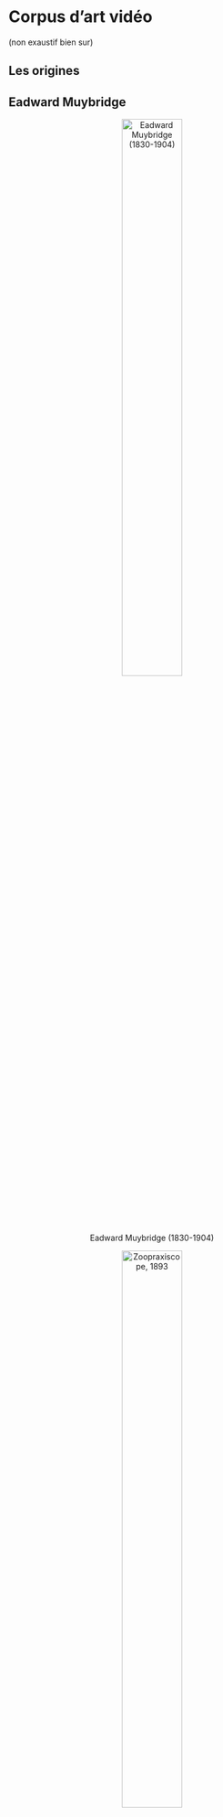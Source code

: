 # Corpus d'art vidéo {#corpus}

(non exaustif bien sur)

## Les origines 

## Eadward Muybridge

<center>
![Eadward Muybridge (1830-1904)](medias/corpus/muybridge/Optic_Projection_fig_411.jpg){width=50%} 

![Zoopraxiscope, 1893](medias/corpus/muybridge/Zoopraxiscope_16485d.gif){width=50%} 

![Phénakistiscope, 1893](medias/corpus/muybridge/Phenakistoscope.gif){width=50%} 

![Chronophotographie  "Eadweard Muybridge" by floorvan is licensed with CC BY-SA 2.0. To view a copy of this license, visit https://creativecommons.org/licenses/by-sa/2.0/ ](medias/corpus/muybridge/3695958436_43ae8a57db_b.jpg)

</center>

* https://fr.wikipedia.org/wiki/Ph%C3%A9nakistiscope
* https://fr.wikipedia.org/wiki/Eadweard_Muybridge
* http://www.artwiki.fr/?EdwardMuybridge


## Georges Mélies 
<center>
![Georges Mélies, 1861-1938](medias/corpus/melies/George_Melies.jpg){width=50%} 

![Le Voyage dans la Lune, 1902](medias/corpus/melies/voyage_dans_la_lune.gif){width=50%} 

![La Sirène, 1904](medias/corpus/melies/sirene_1904.gif){width=50%} 

![coloration manuel](medias/corpus/melies/b25.gif){width=50%} 

</center>

* http://www.artwiki.fr/?GeorgesMelies
* https://fr.wikipedia.org/wiki/Georges_M%C3%A9li%C3%A8s



## Dziga Vertov
<center>

![Dziga Vertov, 1896-1954](medias/corpus/vertov/Dziga-Vertov.jpg)

![The Man with the Movie Camera. 1929](medias/corpus/vertov/ManWAMovieCamera_1929_DzigaVertov.jpg)

![http://www.medienkunstnetz.de/works/der-mann-mit-derkamera/](medias/corpus/vertov/bild.jpg)

</center>

* https://www.moma.org/explore/inside_out/2010/04/20/dziga-vertov/
* http://www.artwiki.fr/?DzigaVertov


## Futurisme et l'art vidéo

## Umberto Boccioni
<center>
![Par Umberto Boccioni — Peggy Guggenheim Collection, Domaine public, https://commons.wikimedia.org/w/index.php?curid=38418936](medias/corpus/boccioni/Umberto_Boccioni,_1913,_Dynamism_of_a_Cyclist_(Dinamismo_di_un_ciclista),_oil_on_canvas,_70_x_95_cm,_Gianni_Mattioli_Collection,_on_long-term_loan_to_the_Peggy_Guggenheim_Collection,_Venice.jpg)

## Anton Giulio Bragaglia
<center>

![Anton Giulio Bragaglia, 1890-1960](medias/corpus/bragaglia/Bragaglia_a_giulio.jpg){width=50%}

!["Man playing the double bass", 1911](medias/corpus/bragaglia/Anton-Giulio-Bragaglia-fotodinamica-02.jpg){width=75%}

!["The slap", 1910](medias/corpus/bragaglia/Anton-Giulio-Bragaglia-fotodinamica-04.jpg){width=75%}

!["Bow", 1911](medias/corpus/bragaglia/Anton-Giulio-Bragaglia-fotodinamica-05.jpg){width=75%}

!["Self portrait", 1913](medias/corpus/bragaglia/Anton-Giulio-Bragaglia-fotodinamica-06.jpg){width=75%}

!["Smoker", 1913](medias/corpus/bragaglia/Anton-Giulio-Bragaglia-fotodinamica-07.jpg){width=75%}

!["Waving", 1911](medias/corpus/bragaglia/Anton-Giulio-Bragaglia-fotodinamica-08.jpg){width=75%}

!["Poly-physiognomic portrait of U. Boccioni", 1913](medias/corpus/bragaglia/Anton-Giulio-Bragaglia-fotodinamica-09.jpg){width=75%}

!["Photodynamic portrait of a woman", 1924](medias/corpus/bragaglia/Anton-Giulio-Bragaglia-fotodinamica-11.jpg){width=75%}

!["Typist", 1911](medias/corpus/bragaglia/Anton-Giulio-Bragaglia-fotodinamica-12.jpg){width=75%}

!["L'éventail", 1928 ](medias/corpus/bragaglia/Anton-Giulio-Bragaglia-fotodinamica-13.jpg){width=75%}


<iframe width="640" height="480" src="https://www.youtube.com/embed/TxaIk26Pc-g" frameborder="0" allow="accelerometer; autoplay; clipboard-write; encrypted-media; gyroscope; picture-in-picture" allowfullscreen></iframe>

</center>

* https://www.italianways.com/past-and-futurism-in-bragaglias-photodynamics/
* http://www.artwiki.fr/?FuturismeArtvideo

## Marcel Duchamp
<center>
![Marcel Duchamp, 1887-1968](medias/corpus/duchamp/MarcelduchampEcologie_portrait_duchamp_20140916163736_20140916163758.jpg){width=75%}


![Rotoreliefs, 1926](medias/corpus/duchamp/MarcelduchampEcologie_duchamp_rotoreliefs_1935_20140917095658_20140917095757.jpg)


![Plaque rotative sur verre, ~1920-1923](medias/corpus/duchamp/MarcelduchampEcologie_ducha_rotative_plaque_verre_20140917224650_20140917225046.jpg)


<iframe width="100%" height="480px"  src="https://www.youtube.com/embed/dXINTf8kXCc" frameborder="0" allow="accelerometer; autoplay; clipboard-write; encrypted-media; gyroscope; picture-in-picture" allowfullscreen></iframe>
> Rotoreliefs, 1926



</center>

> La participation du spectateur, l'oeuvre ouverte:
>
> «Ce sont les regardeurs qui font les tableaux»
>
> «Somme toute, l'artiste n'est pas seul à accomplir l'acte de création car le spectateur établit le contact de l'oeuvre avec le monde extérieur en déchiffrant et en interprétant ses qualifications profondes et par là, ajoute sa propre contribution au processus créatif.»  
> -- <cite>Marcel Duchamp</cite>


> Il invente par ses Rotoreliefs l'Art cinétique


* http://www.artwiki.fr/?MarcelduchampEcologie
* https://fr.wikipedia.org/wiki/Marcel_Duchamp



## Stan Brakhage

<center>
![Stan Brakhage, 1933-2003](medias/corpus/brakhage/Stan_Brakhage_(circa_1976).jpg){width=50%}


<iframe width="100%" height="480px" src="https://www.youtube.com/embed/S5P5vkegmvU" frameborder="0" allow="accelerometer; autoplay; clipboard-write; encrypted-media; gyroscope; picture-in-picture" allowfullscreen></iframe>
 > Mothlight - Stan Brakhage [1963]
 >
 > On retrouve cette technique d'intervention sur la pellicule de manière encore plus marquée pour Mothlight, en 1963. Pour ce court-métrage, Brakhage ne s'est pas servi de caméra : il a inséré entre deux pellicules des feuilles et des insectes, ce qui donne de nouveau un rythme de défilement extrêmement rapide.
 > <cite> art wiki </cite>


<iframe width="100%" height="480px" src="https://www.youtube.com/embed/ESLn1OUxMGI" frameborder="0" allow="accelerometer; autoplay; clipboard-write; encrypted-media; gyroscope; picture-in-picture" allowfullscreen></iframe>
> The Dante Quartet - Stan Brakhage [1987]

</center>

* http://www.artwiki.fr/?StanBrakhage
* https://en.wikipedia.org/wiki/Stan_Brakhage


## John Milton Cage
* http://www.artwiki.fr/?JohnCage

## Fluxus
* http://www.artwiki.fr/?LartvideoFluxus

## Norman McLaren

![Norman McLaren, 1914-1987](medias/corpus/mclaren/Norman_McLaren_drawing_on_film_-_1944.jpg)

<iframe width="100%" height="480px" src="https://www.youtube.com/embed/Q0vgZv_JWfM" frameborder="0" allow="accelerometer; autoplay; clipboard-write; encrypted-media; gyroscope; picture-in-picture" allowfullscreen></iframe>
> Pen Point Percussion (1958)

<iframe width="100%" height="480px" src="https://www.youtube.com/embed/0yJRWUAKgnY" frameborder="0" allow="accelerometer; autoplay; clipboard-write; encrypted-media; gyroscope; picture-in-picture" allowfullscreen></iframe>
> Mosaic (1965)

<iframe width="100%" height="480px" src="https://www.youtube.com/embed/UmSzc8mBJCM" frameborder="0" allow="accelerometer; autoplay; clipboard-write; encrypted-media; gyroscope; picture-in-picture" allowfullscreen></iframe>
> Synchromy (1971)

<iframe width="100%" height="480" src="https://www.youtube.com/embed/86Wp96uG-N8" frameborder="0" allow="accelerometer; autoplay; clipboard-write; encrypted-media; gyroscope; picture-in-picture" allowfullscreen></iframe>
> A Phantasy in Colors (1949)

* https://www.onf.ca/cineastes/norman-mclaren/
* https://fr.wikipedia.org/wiki/Norman_McLaren
* http://www.artwiki.fr/?NormanMcLaren

## 1960 et le début de la vidéo

```r
knitr::include_graphics(c("medias/corpus/1960/Charles_Bensinger_video_guide_2.jpg","medias/corpus/1960/Charles_Bensinger_video_guide_3.jpg"))
``` 

* https://cool.culturalheritage.org/videopreservation/vid_guide/
* https://en.wikipedia.org/wiki/Portapak


## Nam June Paik
<center>
![Nam June Paik, 1932-2006](medias/corpus/paik/NamJunepaik_paik_lickstamps_vignette_780_544_20150414145255_20150414150424.jpg)

```r
knitr::include_graphics(c("medias/corpus/paik/____NamJunepaik_0220452w_namjunepaikzenfortv1961975_vignette_300_209_20150414152312_20150414153250.jpg","medias/corpus/paik/__NamJunepaik_22222_vignette_300_209_20150414121039_20150414121316.jpg","medias/corpus/paik/_NamJunepaik_paik_magnet_tv_20150506194428_20150506194457.jpg"))
``` 

</center>
* http://www.artwiki.fr/?NamjunePaik
* https://fr.wikipedia.org/wiki/Nam_June_Paik

## Wolf Vostell
* http://www.artwiki.fr/?WolfVostell

## Les Levine
* http://www.artwiki.fr/?LesLevine

## 1970

## Valie Export
* http://www.artwiki.fr/?ValieExport

## Frank Gillette
* http://www.artwiki.fr/?FrankGillette

## Michael Snow
* http://www.artwiki.fr/?MichaelSnow

## Jud Yalkut
* http://www.artwiki.fr/?JudYalkut

## Shigeko Kubota
* http://www.artwiki.fr/?ShigekoKubota

## Marina Abramovic & Ulay
* http://www.artwiki.fr/?AbramoviculayVideo70



## Contemporains


## Cinéma Expérimental

* http://www.artwiki.fr/?CinemaExperimental

## Jean-Pierre Boyer 

![Jean-Pierre Boyer, 1950 - ](medias/corpus/boyer/Portrait-e2288.jpg){width=50%}

![Chant magnetique](medias/corpus/boyer/Chant-magnetique.jpg)

![Eau](medias/corpus/boyer/Eau.jpg)

![Amertube](medias/corpus/boyer/L-Amertube-2f5ae.jpg)

![Phonoptic](medias/corpus/boyer/Phonoptic-33bd2.jpg)

![video cortex](medias/corpus/boyer/Video-Cortex-b8d37.jpg)

* https://www.horschamp.qc.ca/spip.php?article535
* https://vitheque.com/en/directors/jean-pierre-boyer
* https://www.fondation-langlois.org/html/e/page.php?NumPage=1839
* https://www.fondation-langlois.org/html/e/research.php?zoom=3&Filtres=5&Numero=i00005710&MotsCles=Jean-Pierre+Boyer


## David Rokeby

<center>

![David Rokeby, 1960-](medias/corpus/rokeby/d00004229-wide.jpg){width=75%}

Very Nervous System (1986-90)

<iframe src="https://player.vimeo.com/video/17231343" width="640" height="480" frameborder="0" allow="autoplay; fullscreen; picture-in-picture" allowfullscreen></iframe>
<p><a href="https://vimeo.com/17231343">Very Nervous System (1987 version)</a> from <a href="https://vimeo.com/davidrokeby">David Rokeby</a> on <a href="https://vimeo.com">Vimeo</a>.</p>


<iframe src="https://player.vimeo.com/video/8120954" width="640" height="424" frameborder="0" allow="autoplay; fullscreen; picture-in-picture" allowfullscreen></iframe>
<p><a href="https://vimeo.com/8120954">Very Nervous System (1982-1991) by David Rokeby</a> from <a href="https://vimeo.com/davidrokeby">David Rokeby</a> on <a href="https://vimeo.com">Vimeo</a>.</p>


</center>

* https://www.fondation-langlois.org/html/e/page.php?NumPage=1951
* http://www.davidrokeby.com/vns.html


## Dérapages 

https://www.youtube.com/results?search_query=derapage+festival

https://www.youtube.com/watch?v=lvUH7b8x1DM

https://www.youtube.com/watch?v=w3tx2bgip4o

https://www.youtube.com/watch?v=sGUgCo1PkzE

https://www.youtube.com/watch?v=DJgUtwhClj4

https://www.youtube.com/watch?v=PPZP2A972LM

https://www.youtube.com/watch?v=JUqmzbIsaAs